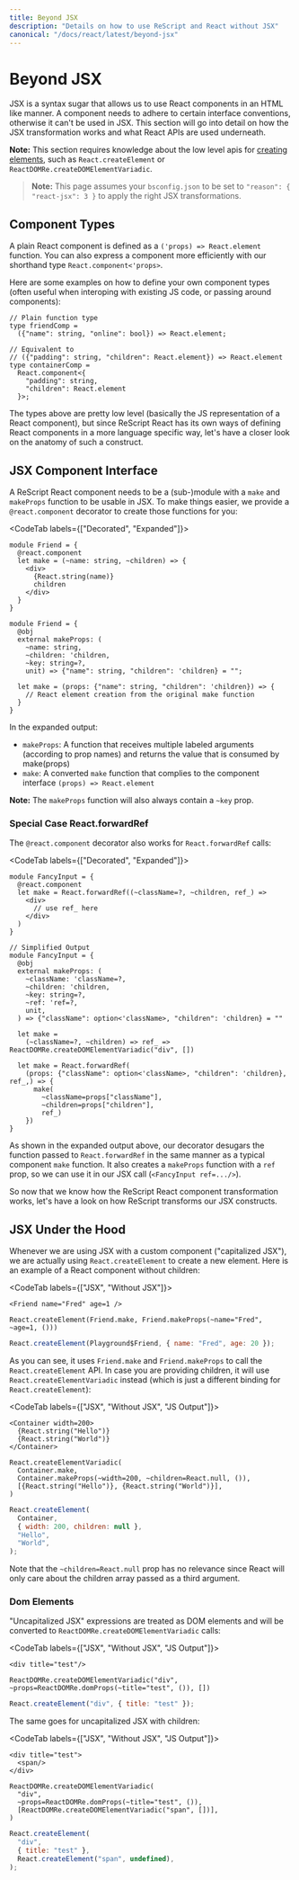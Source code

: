 ```yaml
---
title: Beyond JSX
description: "Details on how to use ReScript and React without JSX"
canonical: "/docs/react/latest/beyond-jsx"
---
```


# Beyond JSX

<Intro>

JSX is a syntax sugar that allows us to use React components in an HTML like manner. A component needs to adhere to certain interface conventions, otherwise it can't be used in JSX. This section will go into detail on how the JSX transformation works and what React APIs are used underneath.

</Intro>

**Note:** This section requires knowledge about the low level apis for [creating elements](./elements-and-jsx#creating-elements-from-component-functions), such as `React.createElement` or `ReactDOMRe.createDOMElementVariadic`.

> **Note:** This page assumes your `bsconfig.json` to be set to `"reason": { "react-jsx": 3 }` to apply the right JSX transformations.

## Component Types

A plain React component is defined as a `('props) => React.element` function. You can also express a component more efficiently with our shorthand type `React.component<'props>`.

Here are some examples on how to define your own component types (often useful when interoping with existing JS code, or passing around components):

```res
// Plain function type
type friendComp =
  ({"name": string, "online": bool}) => React.element;

// Equivalent to
// ({"padding": string, "children": React.element}) => React.element
type containerComp =
  React.component<{
    "padding": string,
    "children": React.element
  }>;
```

The types above are pretty low level (basically the JS representation of a React component), but since ReScript React has its own ways of defining React components in a more language specific way, let's have a closer look on the anatomy of such a construct.

## JSX Component Interface

A ReScript React component needs to be a (sub-)module with a `make` and `makeProps` function to be usable in JSX. To make things easier, we provide a `@react.component` decorator to create those functions for you:

<CodeTab labels={["Decorated", "Expanded"]}>

```res
module Friend = {
  @react.component
  let make = (~name: string, ~children) => {
    <div>
      {React.string(name)}
      children
    </div>
  }
}
```

```res
module Friend = {
  @obj
  external makeProps: (
    ~name: string,
    ~children: 'children,
    ~key: string=?,
    unit) => {"name": string, "children": 'children} = "";

  let make = (props: {"name": string, "children": 'children}) => {
    // React element creation from the original make function
  }
}
```

</CodeTab>

In the expanded output:

- `makeProps`: A function that receives multiple labeled arguments (according to prop names) and returns the value that is consumed by make(props)
- `make`: A converted `make` function that complies to the component interface `(props) => React.element`

**Note:** The `makeProps` function will also always contain a `~key` prop.

### Special Case React.forwardRef

The `@react.component` decorator also works for `React.forwardRef` calls:

<CodeTab labels={["Decorated", "Expanded"]}>

```res
module FancyInput = {
  @react.component
  let make = React.forwardRef((~className=?, ~children, ref_) =>
    <div>
      // use ref_ here
    </div>
  )
}
```

```res
// Simplified Output
module FancyInput = {
  @obj
  external makeProps: (
    ~className: 'className=?,
    ~children: 'children,
    ~key: string=?,
    ~ref: 'ref=?,
    unit,
  ) => {"className": option<'className>, "children": 'children} = ""

  let make =
    (~className=?, ~children) => ref_ => ReactDOMRe.createDOMElementVariadic("div", [])

  let make = React.forwardRef(
    (props: {"className": option<'className>, "children": 'children}, ref_,) => {
      make(
        ~className=props["className"],
        ~children=props["children"],
        ref_)
    })
}
```

</CodeTab>

As shown in the expanded output above, our decorator desugars the function passed to `React.forwardRef` in the same manner as a typical component `make` function. It also creates a `makeProps` function with a `ref` prop, so we can use it in our JSX call (`<FancyInput ref=.../>`).

So now that we know how the ReScript React component transformation works, let's have a look on how ReScript transforms our JSX constructs.

## JSX Under the Hood

Whenever we are using JSX with a custom component ("capitalized JSX"), we are actually using `React.createElement` to create a new element. Here is an example of a React component without children:

<CodeTab labels={["JSX", "Without JSX"]}>

```res
<Friend name="Fred" age=1 />
```

```res
React.createElement(Friend.make, Friend.makeProps(~name="Fred", ~age=1, ()))
```

```js
React.createElement(Playground$Friend, { name: "Fred", age: 20 });
```

</CodeTab>

As you can see, it uses `Friend.make` and `Friend.makeProps` to call the `React.createElement` API. In case you are providing children, it will use `React.createElementVariadic` instead (which is just a different binding for `React.createElement`):

<CodeTab labels={["JSX", "Without JSX", "JS Output"]}>

```res
<Container width=200>
  {React.string("Hello")}
  {React.string("World")}
</Container>
```

```res
React.createElementVariadic(
  Container.make,
  Container.makeProps(~width=200, ~children=React.null, ()),
  [{React.string("Hello")}, {React.string("World")}],
)
```

```js
React.createElement(
  Container,
  { width: 200, children: null },
  "Hello",
  "World",
);
```

</CodeTab>

Note that the `~children=React.null` prop has no relevance since React will only care about the children array passed as a third argument.

### Dom Elements

"Uncapitalized JSX" expressions are treated as DOM elements and will be converted to `ReactDOMRe.createDOMElementVariadic` calls:

<CodeTab labels={["JSX", "Without JSX", "JS Output"]}>

```res
<div title="test"/>
```

```res
ReactDOMRe.createDOMElementVariadic("div", ~props=ReactDOMRe.domProps(~title="test", ()), [])
```

```js
React.createElement("div", { title: "test" });
```

</CodeTab>

The same goes for uncapitalized JSX with children:

<CodeTab labels={["JSX", "Without JSX", "JS Output"]}>

```res
<div title="test">
  <span/>
</div>
```

```res
ReactDOMRe.createDOMElementVariadic(
  "div",
  ~props=ReactDOMRe.domProps(~title="test", ()),
  [ReactDOMRe.createDOMElementVariadic("span", [])],
)
```

```js
React.createElement(
  "div",
  { title: "test" },
  React.createElement("span", undefined),
);
```

</CodeTab>
